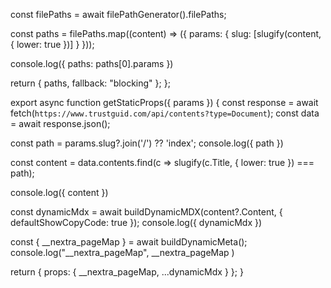 



const filePaths = await filePathGenerator().filePaths;

const paths = filePaths.map((content) => ({
    params: { slug: [slugify(content, { lower: true })] }
  }));

  console.log({ paths: paths[0].params })

return { paths, fallback: "blocking" };
};




export async function getStaticProps({ params }) {
  const response = await fetch(`https://www.trustguid.com/api/contents?type=Document`);
  const data = await response.json();

const path = params.slug?.join('/') ?? 'index';
console.log({ path })

const content = data.contents.find(c => slugify(c.Title, { lower: true }) === path);

console.log({ content })



const dynamicMdx = await buildDynamicMDX(content?.Content, { defaultShowCopyCode: true });
console.log({ dynamicMdx })

const { __nextra_pageMap } = await buildDynamicMeta();
console.log("__nextra_pageMap", __nextra_pageMap )

return { props: { __nextra_pageMap, ...dynamicMdx } };
}

<RemoteContent />
